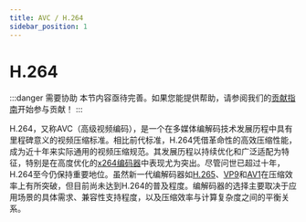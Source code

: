 ```yaml
---
title: AVC / H.264
sidebar_position: 1
---
```


# H.264

:::danger 需要协助
本节内容亟待完善。如果您能提供帮助，请参阅我们的[贡献指南](../contribution-guide.mdx)开始参与贡献！
:::

H.264，又称AVC（高级视频编码），是一个在多媒体编解码技术发展历程中具有里程碑意义的视频压缩标准。相比前代标准，H.264凭借革命性的高效压缩性能，成为近十年来实际通用的视频压缩规范。其发展历程以持续优化和广泛适配为特征，特别是在高度优化的[x264编码器](../encoders/x264.mdx)中表现尤为突出。尽管问世已超过十年，H.264至今仍保持重要地位。虽然新一代编解码器如[H.265](../video/HEVC.mdx)、[VP9](../video/VP9.mdx)和[AV1](../video/AV1.mdx)在压缩效率上有所突破，但目前尚未达到H.264的普及程度。编解码器的选择主要取决于应用场景的具体需求、兼容性支持程度，以及压缩效率与计算复杂度之间的平衡关系。